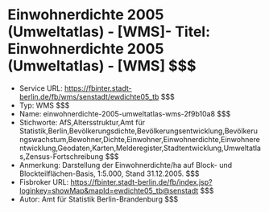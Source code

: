 # Einwohnerdichte 2005 (Umweltatlas) - [WMS]- Titel: Einwohnerdichte 2005 (Umweltatlas) - [WMS] $$$
- Service URL: https://fbinter.stadt-berlin.de/fb/wms/senstadt/ewdichte05_tb $$$
- Typ: WMS $$$
- Name: einwohnerdichte-2005-umweltatlas-wms-2f9b10a8 $$$
- Stichworte: AfS,Altersstruktur,Amt für Statistik,Berlin,Bevölkerungsdichte,Bevölkerungsentwicklung,Bevölkerungswachstum,Bewohner,Dichte,Einwohner,Einwohnerdichte,Einwohnerentwicklung,Geodaten,Karten,Melderegister,Stadtentwicklung,Umweltatlas,Zensus-Fortschreibung $$$
- Anmerkung: Darstellung der Einwohnerdichte/ha auf Block- und Blockteilflächen-Basis, 1:5.000, Stand 31.12.2005. $$$
- Fisbroker URL: https://fbinter.stadt-berlin.de/fb/index.jsp?loginkey=showMap&mapId=ewdichte05_tb@senstadt $$$
- Autor: Amt für Statistik Berlin-Brandenburg $$$
